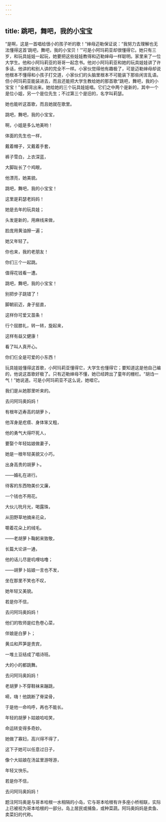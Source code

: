 ```yaml
---
---
---
```

title: 跳吧，舞吧，我的小宝宝
---




“是啊，这是一首唱给很小的孩子听的歌！”婶母迈勒保证说：“我努力去理解也无法懂得这首‘跳吧，舞吧，我的小宝贝！’”可是小阿玛莉亚却很懂得它。她只有三岁，和玩具娃娃一起玩，她要把这些娃娃教得和迈勒婶母一样聪明。家里来了一位大学生。他和小阿玛莉亚的哥哥一起念书。他对小阿玛莉亚和她的玩具娃娃讲了许多话，他讲的和别人讲的完全不一样。小家伙觉得他有趣极了，可是迈勒婶母却说他根本不懂得和小孩子打交道，小家伙们的头脑里根本不可能装下那些闲言乱语。但小阿玛莉亚能装进去，而且还能把大学生教给她的那首歌“跳吧，舞吧，我的小宝宝！”全都背出来。她给她的三个玩具娃娃唱。它们之中两个是新的，其中一个是位小姐，另一个是位先生；不过第三个是旧的，名字叫莉瑟。

她也能听这首歌，而且她就在歌里。

跳吧，舞吧，我的小宝宝，

啊，小姐是多么地美哟！

体面的先生也一样，

戴着帽子，又戴着手套，

裤子雪白，上衣深蓝，

大脚趾长了个鸡眼，

他漂亮，她美貌。

跳吧，舞吧，我的小宝宝！

这里是莉瑟老妈妈！

她是去年的玩具娃；

头发是新的，用麻线来做，

脸庞用黄油擦一遍；

她又年轻了。

你也来，我的老朋友！

你们三个一起跳。

值得花钱看一遭。

跳吧，舞吧，我的小宝宝！

别把步子跳错了！

脚朝前迈，身子挺直，

这样你可爱又苗条！

行个屈膝礼，转一转，旋起来，

这样有益又健康！

看了叫人真开心。

你们仨全是可爱的小东西！

玩具娃娃懂得这首歌，小阿玛莉亚懂得它，大学生也懂得它；要知道这是他自己编的，他说这首歌好极了。只有迈勒婶母不懂，她已经跨出了童年的栅栏。“胡诌一气！”她说道。可是小阿玛莉亚不这么说，她唱它。

我们是从她那里听来的。

去问阿玛奥妈妈！

有根年迈寿高的胡萝卜，

他浑身是疙瘩、身体笨又粗，

他的勇气大得吓死人，

要娶个年轻姑娘做妻子，

她是一根年轻美貌又小巧，

出身高贵的胡萝卜。

——婚礼在进行。

待客的东西物美价又廉，

一个钱也不用花。

大伙儿吮月光，喝露珠，

从田野草地摘来花朵，

嚼着花朵上的绒毛。

——老胡萝卜鞠躬来致敬，

长篇大论讲一通，

他的话儿尽是叽哩咕噜；

——胡萝卜姑娘一言也不发，

坐在那里不笑也不叹，

她年轻又美貌。

若是你不信，

去问阿玛奥妈妈！

他们的牧师是红色卷心菜，

伴娘是白萝卜；

黄瓜和芦笋是贵宾，

一堆土豆结成了唱诗班。

大的小的都跳舞。

去问阿玛奥妈妈！

老胡萝卜不穿鞋袜来蹦跳，

嗬，嗨！他跳断了脊梁骨，

于是他一命呜呼，再也不能长。

年轻的胡萝卜姑娘哈哈笑，

命运转变得多奇妙。

她做了寡妇，高兴得不得了，

这下子她可以任意过日子，

像个大姑娘在汤盆里游呀游，

年轻又快乐。

若是你不信，

去问阿玛奥妈妈！

题注阿玛奥是与哥本哈根一水相隔的小岛，它与哥本哈根有许多座小桥相联，实际上已被视为哥本哈根的一部分。岛上居民或捕鱼，或种菜蔬。阿玛奥妈妈是卖鱼、卖菜妇的代称。